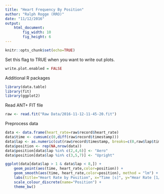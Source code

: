 ```yaml
---
title: "Heart Frequency By Position"
author: "Ralph Rogge (RRO)"
date: "11/12/2016"
output:
    html_document:
        fig_width: 10
        fig_height: 6
---
```


```r
knitr::opts_chunk$set(echo=TRUE)
```

Set this flag to TRUE when you want to write out plots.
```r
write.plot.enabled = FALSE
```

Additional R packages
```r
library(data.table)
library(fit)
library(ggplot2)
```

Read ANT+ FIT file
```r
raw <- read.fit("Raw Data/2016-11-12-11-45-20.fit")
```

Preprocess data
```r
data <- data.frame(heart_rate=raw$record$heart_rate) 
data$time <- cumsum(c(0,diff(raw$record$timestamp)))
data$lap <- as.numeric(cut(raw$record$timestamp, breaks=c(0,raw$lap$timestamp), labels=seq(1:10)))
data$position <- rep(NA,nrow(data))
data$position[data$lap %in% c(2,4,6)] <- "Aero"
data$position[data$lap %in% c(3,5,7)] <- "Upright"
```

```r
ggplot(data[data$lap > 1 & data$lap < 8,]) +
    geom_point(aes(time, heart_rate,color=position)) +
    geom_smooth(aes(time, heart_rate,color=position), method = "lm") +
    labs(title="Heart Rate by Position", x="Time [s]", y="Hear Rate [1/min]") +
    scale_colour_discrete(name="Position") +
    theme_bw()
```


